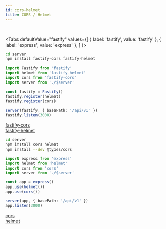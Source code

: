 ```yaml
---
id: cors-helmet
title: CORS / Helmet
---
```


<br />


<Tabs
  defaultValue="fastify"
  values={[
    { label: 'fastify', value: 'fastify' },
    { label: 'express', value: 'express' },
  ]
}>
<TabItem value="fastify">

```sh
cd server
npm install fastify-cors fastify-helmet
```

```ts title="server/index.ts"
import Fastify from 'fastify'
import helmet from 'fastify-helmet'
import cors from 'fastify-cors'
import server from './$server'

const fastify = Fastify()
fastify.register(helmet)
fastify.register(cors)

server(fastify, { basePath: '/api/v1' })
fastify.listen(3000)
```

[fastify-cors](https://github.com/fastify/fastify-cors)  
[fastify-helmet](https://github.com/fastify/fastify-helmet)

</TabItem>
<TabItem value="express">

```sh
cd server
npm install cors helmet
npm install --dev @types/cors
```

```ts title="server/index.ts"
import express from 'express'
import helmet from 'helmet'
import cors from 'cors'
import server from './$server'

const app = express()
app.use(helmet())
app.use(cors())

server(app, { basePath: '/api/v1' })
app.listen(3000)
```

[cors](https://github.com/expressjs/cors)  
[helmet](https://helmetjs.github.io/)

</TabItem>
</Tabs>

